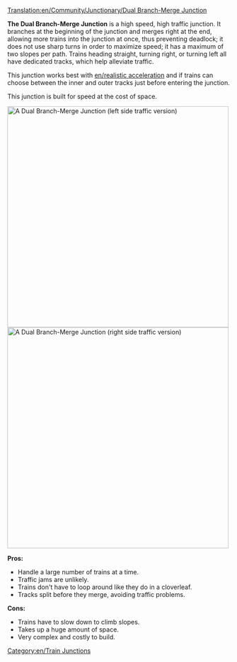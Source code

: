[[Translation:en/Community/Junctionary/Dual Branch-Merge Junction]]

{{en/junctionsmenu}}
'''The Dual Branch-Merge Junction''' is a high speed, high traffic junction. It branches at the beginning of the junction and merges right at the end, allowing more trains into the junction at once, thus preventing deadlock; it does not use sharp turns in order to maximize speed; it has a maximum of two slopes per path. Trains heading straight, turning right, or turning left all have dedicated tracks, which help alleviate traffic.

This junction works best with [[en/realistic acceleration]] and if trains can choose between the inner and outer tracks just before entering the junction.

This junction is built for speed at the cost of space.

[[File:en/DuelBranchMerge.png|thumb|center|500px|A Dual Branch-Merge Junction (left side traffic version)]]
[[File:en/DuelBranchMerge RightSide.png|thumb|center|500px|A Dual Branch-Merge Junction (right side traffic version)]]

'''Pros:'''
*Handle a large number of trains at a time.
*Traffic jams are unlikely.
*Trains don't have to loop around like they do in a cloverleaf.
*Tracks split before they merge, avoiding traffic problems.

'''Cons:'''
*Trains have to slow down to climb slopes.
*Takes up a huge amount of space.
*Very complex and costly to build.

[[Category:en/Train Junctions]]